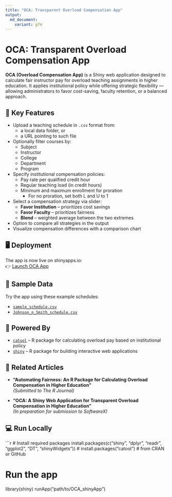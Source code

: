 ```yaml
---
title: "OCA: Transparent Overload Compensation App"
output:
  md_document:
    variant: gfm
---
```


# OCA: Transparent Overload Compensation App

**OCA (Overload Compensation App)** is a Shiny web application designed to calculate fair instructor pay for overload teaching assignments in higher education. It applies institutional policy while offering strategic flexibility — allowing administrators to favor cost-saving, faculty retention, or a balanced approach.

## 🔑 Key Features

- Upload a teaching schedule in `.csv` format from:
  - a local data folder, or  
  - a URL pointing to such file  
- Optionally filter courses by:
  - Subject
  - Instructor
  - College
  - Department
  - Program  
- Specify institutional compensation policies:
  - Pay rate per qualified credit hour
  - Regular teaching load (in credit hours)
  - Minimum and maximum enrollment for proration  
    - For no proration, set both L and U to 1  
- Select a compensation strategy via slider:
  - **Favor Institution** – prioritizes cost savings
  - **Favor Faculty** – prioritizes fairness
  - **Blend** – weighted average between the two extremes  
- Option to compare all strategies in the output
- Visualize compensation differences with a comparison chart

## 🖥️ Deployment

The app is now live on shinyapps.io:  
👉 [Launch OCA App](https://aberra.shinyapps.io/OCA_shinyApp/)

## 📁 Sample Data

Try the app using these example schedules:

- [`sample_schedule.csv`](https://raw.githubusercontent.com/dawit3000/OCA/main/sample_schedule.csv)  
- [`Johnson_n_Smith_schedule.csv`](https://raw.githubusercontent.com/dawit3000/OCA/main/Johnson_n_smith_schedule.csv)

## 🧰 Powered By

- [`catool`](https://github.com/dawit3000/catool) – R package for calculating overload pay based on institutional policy
- [`shiny`](https://shiny.posit.co/) – R package for building interactive web applications

## 📄 Related Articles

- **“Automating Fairness: An R Package for Calculating Overload Compensation in Higher Education”**  
  *(Submitted to The R Journal)*

- **“OCA: A Shiny Web Application for Transparent Overload Compensation in Higher Education”**  
  *(In preparation for submission to SoftwareX)*

## 💻 Run Locally

```r
# Install required packages
install.packages(c("shiny", "dplyr", "readr", "ggplot2", "DT", "shinyWidgets"))
# install.packages("catool")  # from CRAN or GitHub

# Run the app
library(shiny)
runApp("path/to/OCA_shinyApp")
